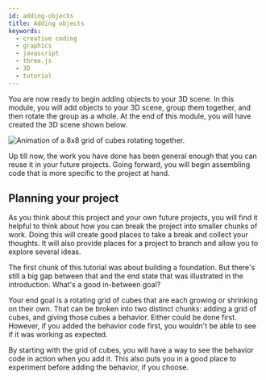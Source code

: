 ```yaml
---
id: adding-objects
title: Adding objects
keywords:
  - creative coding
  - graphics
  - javascript
  - three.js
  - 3D
  - tutorial
---
```


You are now ready to begin adding objects to your 3D scene. In this module, you will add objects to your 3D scene, group them together, and then rotate the group as a whole. At the end of this module, you will have created the 3D scene shown below.

![Animation of a 8x8 grid of cubes rotating together.](assets/module-outcome.gif "This module's outcome")

Up till now, the work you have done has been general enough that you can reuse it in your future projects. Going forward, you will begin assembling code that is more specific to the project at hand.

## Planning your project

As you think about this project and your own future projects, you will find it helpful to think about how you can break the project into smaller chunks of work. Doing this will create good places to take a break and collect your thoughts. It will also provide places for a project to branch and allow you to explore several ideas.

The first chunk of this tutorial was about building a foundation. But there's still a big gap between that and the end state that was illustrated in the introduction. What's a good in-between goal?

Your end goal is a rotating grid of cubes that are each growing or shrinking on their own. That can be broken into two distinct chunks: adding a grid of cubes, and giving those cubes a behavior. Either could be done first. However, if you added the behavior code first, you wouldn't be able to see if it was working as expected.

By starting with the grid of cubes, you will have a way to see the behavior code in action when you add it. This also puts you in a good place to experiment before adding the behavior, if you choose.
